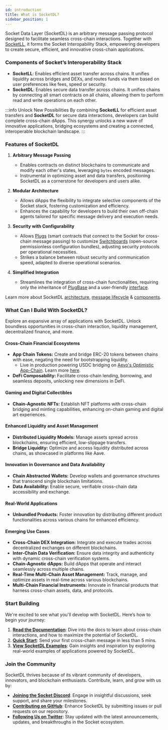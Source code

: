 ```yaml
---
id: introduction
title: What is SocketDL?
sidebar_position: 1
---
```



Socket Data Layer (SocketDL) is an arbitrary message passing protocol designed to facilitate seamless cross-chain interactions. Together with [SocketLL](https://docs.socket.tech/socket-overview/what-is-socket), it forms the Socket Interopability Stack, empowering developers to create secure, efficient, and innovative cross-chain applications.

### Components of Socket’s Interoperability Stack

- **SocketLL**: Enables efficient asset transfer across chains. It unifies liquidity across bridges and DEXs, and routes funds via them based on user preferences like fees, speed or security.
- **SocketDL**: Enables secure data transfer across chains. It unifies chains by connecting all smart contracts on all chains, allowing them to perform read and write operations on each other.

:::info Unlock New Possibilities
By combining **SocketLL** for efficient asset transfers and **SocketDL** for secure data interactions, developers can build complete cross-chain dApps. This synergy unlocks a new wave of innovative applications, bridging ecosystems and creating a connected, interoperable blockchain landscape.
:::

### Features of SocketDL

1. **Arbitrary Message Passing**

   - Enables contracts on distinct blockchains to communicate and modify each other's states, leveraging `bytes` encoded messages.
   - Instrumental in optimizing asset and data transfers, positioning SocketDL as a cornerstone for developers and users alike.

2. **Modular Architecture**

   - Allows dApps the flexibility to integrate selective components of the Socket stack, fostering customization and efficiency.
   - Enhances the capability for developers to build their own off-chain agents tailored for specific message delivery and execution needs.

3. **Security with Configurability**

   - Allows [Plugs](./Learn/Components/Plugs.md) (smart contracts that connect to the Socket for cross-chain message passing) to customize [Switchboards](./Learn/Components/Switchboards.md) (open-source permissionless configuration bundles), adjusting security protocols per operational necessities.
   - Strikes a balance between robust security and communication speed, adapted to diverse operational scenarios.

4. **Simplified Integration**
   - Streamlines the integration of cross-chain functionalities, requiring only the inheritance of [PlugBase](https://github.com/SocketDotTech/socketDL-examples/blob/main/src/base/PlugBase.sol) and a user-friendly [interface](./dev-resources/Interfaces/IPlug.md).

Learn more about SocketDL [architecture](./Learn/protocol-architecture.md), [message lifecycle](./Learn/lifecycle.md) & [components](./Learn/Components/_category_.json).

### What Can I Build With SocketDL?

Explore an expansive array of applications with SocketDL. Unlock boundless opportunities in cross-chain interaction, liquidity management, decentralized finance, and more.

#### Cross-Chain Financial Ecosystems

- **App Chain Tokens:** Create and bridge ERC-20 tokens between chains with ease, negating the need for bootstrapping liquidity.
  - Live in production powering USDC bridging on [Aevo's Optimistic App-Chain](https://mirror.xyz/0x6FD2bd90D50eDEe139103454116F252f6F5eC928/s602ukNdxwBkr9imWWO2MBgzpNny0O1ews_Nev75ppM). Learn more [here](https://github.com/SocketDotTech/app-chain-token).
- **DeFi Composability:** Facilitate cross-chain lending, borrowing, and seamless deposits, unlocking new dimensions in DeFi.

#### Gaming and Digital Collectibles

- **Chain-Agnostic NFTs:** Establish NFT platforms with cross-chain bridging and minting capabilities, enhancing on-chain gaming and digital art experiences.

#### Enhanced Liquidity and Asset Management

- **Distributed Liquidity Models:** Manage assets spread across blockchains, ensuring efficient, low-slippage transfers.
- **Bridge Liquidity:** Optimize and access liquidity distributed across chains, as showcased in platforms like Aave.

#### Innovation in Governance and Data Availability

- **Chain Abstracted Wallets:** Develop wallets and governance structures that transcend single blockchain limitations.
- **Data Availability:** Enable secure, verifiable cross-chain data accessibility and exchange.

#### Real-World Applications

- **Unbundled Products:** Foster innovation by distributing different product functionalities across various chains for enhanced efficiency.

#### Emerging Use Cases

- **Cross-Chain DEX Integration:** Integrate and execute trades across decentralized exchanges on different blockchains.
- **Inter-Chain Data Verification:** Ensure data integrity and authenticity with dynamic cross-chain verification systems.
- **Chain-Agnostic dApps:** Build dApps that operate and interact seamlessly across multiple chains.
- **Real-Time Multi-Chain Asset Management:** Track, manage, and optimize assets in real-time across various blockchains.
- **Multi-Chain Financial Instruments:** Innovate in financial products that harness cross-chain assets, data, and protocols.

### Start Building

We're excited to see what you'll develop with SocketDL. Here’s how to begin your journey:

1. **[Read the Documentation](/category/learn-about-dl)**: Dive into the docs to learn about cross-chain interactions, and how to maximize the potential of SocketDL.
2. **[Quick Start](/Build/hello-world)**: Send your first cross-chain message in less than 5 mins.
3. **[View SocketDL Examples](/category/examples)**: Gain insights and inspiration by exploring real-world examples of applications powered by SocketDL.

### Join the Community

SocketDL thrives because of its vibrant community of developers, innovators, and blockchain enthusiasts. Contribute, learn, and grow with us by:

- **[Joining the Socket Discord](https://discord.com/invite/Czhn7DzKsS)**: Engage in insightful discussions, seek support, and share your milestones.
- **[Contributing on GitHub](https://github.com/SocketDotTech)**: Enhance SocketDL by submitting issues or pull requests on our repository.
- **[Following Us on Twitter](https://twitter.com/SocketDotTech)**: Stay updated with the latest announcements, updates, and breakthroughs in the Socket ecosystem.
